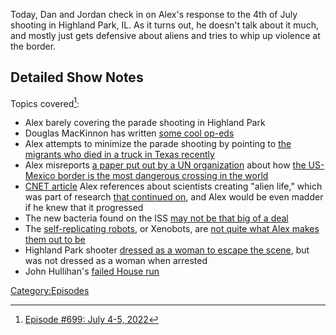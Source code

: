 {{DEFAULTSORT:
    #_EPISODE_0699:July 4-5, 2022
}}{{Episode
    | title             = July 4-5, 2022
    | caption           = [https://knowledgefight.libsyn.com/699-july-4-5-2022 Listen to this episode on Libsyn]
    | episodeNumber     = 699
    | length            = 01:28:17
    | airDate           = July 6, 2022
    | coverageStartDate = July 4, 2022
    | coverageEndDate   = July 5, 2022
    | previousEpisode   = [[698: For Squatch, There Are No Heroes]]
    | nextEpisode       = [[700: July 6, 2022]]
}}

{{Stub}}

Today, Dan and Jordan check in on Alex's response to the 4th of July shooting in Highland Park, IL.  As it turns out, he doesn't talk about it much, and mostly just gets defensive about aliens and tries to whip up violence at the border.

==Detailed Show Notes==

Topics covered<ref>[https://knowledgefight.com/research/2022/7/5/episode-699-july-4-5-2022 Episode #699: July 4-5, 2022]</ref>:

*Alex barely covering the parade shooting in Highland Park
*Douglas MacKinnon has written [https://www.foxnews.com/person/m/douglas-mackinnon some cool op-eds]
*Alex attempts to minimize the parade shooting by pointing to [https://www.texastribune.org/2022/06/28/san-antonio-truck-dead-migrants/ the migrants who died in a truck in Texas recently]
*Alex misreports [https://missingmigrants.iom.int/sites/g/files/tmzbdl601/files/publication/file/MMP%20annual%20regional%20overview%202021%20LAC_Executive%20Summary-ENG_0.pdf a paper put out by a UN organization] about how [https://www.msn.com/en-us/news/world/un-migration-study-deems-us-mexico-border-deadliest-land-route-in-the-world-based-on-2021-numbers/ar-AAZbnG7 the US-Mexico border is the most dangerous crossing in the world]
*[https://www.cnet.com/science/scientists-create-alien-life-form-with-artificial-genetic-code/ CNET article] Alex references about scientists creating "alien life," which was part of research [https://www.scripps.edu/news-and-events/press-room/2017/20171130romesberg.html that continued on], and Alex would be even madder if he knew that it progressed
*The new bacteria found on the ISS [https://www.theguardian.com/science/2021/mar/18/new-bacteria-lurking-on-iss-no-space-oddity-says-scientist may not be that big of a deal]
*The [https://www.fox10phoenix.com/news/xenobots-worlds-first-living-robots-can-reproduce-scientists-say self-replicating robots], or Xenobots, are [https://www.washingtonpost.com/science/2021/11/30/living-robots-reproduction-study/ not quite what Alex makes them out to be]
*Highland Park shooter [https://www.nbcnews.com/news/us-news/highland-park-mayor-says-was-cub-scout-leader-person-interest-parade-s-rcna36666 dressed as a woman to escape the scene], but was not dressed as a woman when arrested
*John Hullihan's [https://ballotpedia.org/Jonathan_Hullihan failed House run]

[[Category:Episodes]]
